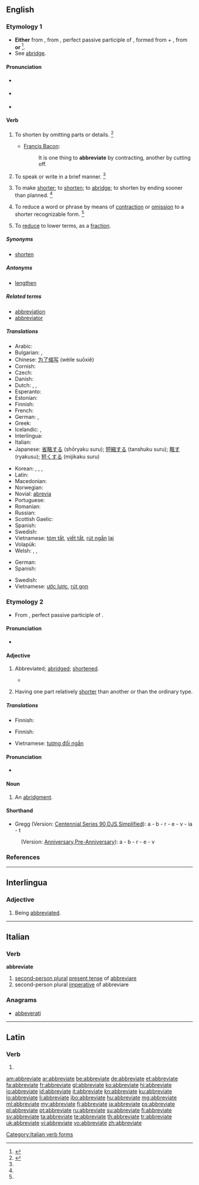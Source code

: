==English==

===Etymology 1===
* '''Either''' from {{etyl|enm}} {{term|abbreviaten|lang=enm}}, from {{etyl|la}} {{term|abbreviatus|abbreviātus|lang=la}}, perfect passive participle of {{term|abbrevio|abbreviō|to shorten|lang=la}}, formed from {{term|ad|lang=la}} + {{term|brevio|breviō|shorten|lang=la}}, from {{term|brevis||short|lang=la}} '''or''' {{back-form|abbreviation}}<ref>{{reference-book | last = Dobbie | first = Elliott K. | coauthors = Dunmore, C. William, et al. | editor = Barnhart, Robert K.| title = Chambers Dictionary of Etymology | origyear = 1998 | year = 2004 | publisher = Chambers Harrap Publishers Ltd | location = Edinburgh, Scotland | isbn =0550142304 | pages = 2}}</ref>.
* See [[abridge]].

====Pronunciation====
* {{a|RP}} {{IPA|/ə.ˈbriː.vi.eɪt/}}
* {{a|GA}} {{IPA|/əˈbri.vi.eɪt/|}}
* {{audio|en-us-abbreviate.ogg|Audio (US)}}

====Verb====
{{en-verb|abbreviat|ing}}

# {{obsolete|transitive}} To shorten by omitting parts or details. {{defdate|First attested around 1350 to 1470.}}<ref name=SOED>{{reference-book | last =| first = | authorlink =  | coauthors =  | editor =Brown, Lesley  | others =  | title = The Shorter Oxford English Dictionary | origdate =  | origyear = 1933| origmonth =  | url =  | format =  | accessdate =  | accessyear =  | accessmonth =  | edition = 5th | date =  | year =2003| month =  | publisher =Oxford University Press  | location =Oxford, UK | language =  | id =  | doi = | isbn =978-0-19-860575-7 | lccn = | ol = | pages =3| chapter =  | chapterurl =  | quote =}}</ref>
#* {{rfdate}} [[w:Francis Bacon|Francis Bacon]]:
#*: It is one thing to '''abbreviate''' by contracting, another by cutting off.
# {{obsolete|intransitive}} To speak or write in a brief manner. {{defdate|Late 16<sup>th</sup> century.}}<ref name=SOED/>
# {{transitive}} To make [[short]]er; to [[shorten]]; to [[abridge]]; to shorten by ending sooner than planned. {{defdate|First attested around 1350 to 1470.}}<ref name=SOED/>
# {{transitive}} To reduce a word or phrase by means of [[contraction]] or [[omission]] to a shorter recognizable form. {{defdate|Late 16<sup>th</sup> century.}}<ref name=SOED/>
# {{transitive|mathematics}} To [[reduce]] to lower terms, as a [[fraction]].

=====Synonyms=====
* [[shorten]]

=====Antonyms=====
* [[lengthen]]

=====Related terms=====
* [[abbreviation]]
* [[abbreviator]]

=====Translations=====
{{trans-top|to make shorter}}
* Arabic: {{t+|ar|اختصر|alt=إخْتَصَرَ|tr=’ikhtáʂara}}
* Bulgarian: {{t+|bg|съкращавам}}, {{t+|bg|скъсявам}}
* Chinese: [[为了缩写]] (wèile suōxiě)
* Cornish: {{t-|kw|berrhe}}
* Czech: {{t-|cs|zkrátit}}
* Danish: {{t-|da|forkorte}}
* Dutch: {{t+|nl|afkorten}}, {{t+|nl|verkorten}}, {{t-|nl|inkorten}}
* Esperanto: {{t-|eo|mallongigi|xs=Esperanto}}
* Estonian: {{t-|et|lühendama}}
* Finnish: {{t+|fi|lyhentää}}
* French: {{t+|fr|abréger}}
* German: {{t+|de|kürzen}}, {{t-|de|abkürzen}}
* Greek: {{t-|el|συντομέυω|tr=syndomévo}}
* Icelandic: {{t+|is|skammstafa}}, {{t-|is|stytta}}
* Interlingua: {{t+|ia|abbreviar}}
* Italian: {{t+|it|abbreviare}}
* Japanese: [[省略する]] (shōryaku suru); [[短縮する]] (tanshuku suru); [[略す]] (ryakusu); [[短くする]] (mijikaku suru)
{{trans-mid}}
* Korean: {{t+|ko|생략하다|tr=省略하다, saengnyakhada|sc=Hang}}, {{t+|ko|약하다|tr=略하다, yakhada|sc=Hang}}, {{t-|ko|약생하다|tr=略省하다, yaksaenghada|sc=Hang}}, {{t-|ko|단축하다|tr=短縮하다, danchukhada|sc=Hang}}
* Latin: {{t-|la|abbrevio|alt=abbreviō}}
* Macedonian: {{t-|mk|скратува|tr=skratuva}}
* Norwegian: {{t-|no|forkorte}}
* Novial: [[abrevia]]
* Portuguese: {{t+|pt|abreviar}}
* Romanian: {{t-|ro|scurta}}
* Russian: {{t+|ru|сокращать|tr=sokraščát’}}
* Scottish Gaelic: {{t-|gd|giorraich|xs=Scottish Gaelic}}
* Spanish: {{t+|es|abreviar}}
* Swedish: {{t+|sv|förkorta}}
* Vietnamese: [[tóm tắt]], [[viết tắt]], [[rút ngắn]] [[lại]]
* Volapük: {{t+|vo|brefükön}}
* Welsh: {{t+|cy|byrhau}}, {{t+|cy|cwtogi}}, {{t-|cy|talfyrru}}
{{trans-bottom}}

{{trans-top|to reduce to lower terms}}
* German: {{t+|de|kürzen}}
* Spanish: {{t-|es|simplificar}}
{{trans-mid}}
* Swedish: {{t+|sv|förkorta}}
* Vietnamese: [[ước lược]], [[rút gọn]]
{{trans-bottom}}

===Etymology 2===
* From {{etyl|LL.}} {{term|abbreviatus|abbreviātus|lang=la}}, perfect passive participle of {{term|abbrevio|abbreviō|abbreviate|lang=la}}.

====Pronunciation====
* {{a|GA}} {{IPA|/əˈbri.vi.ət/|/əˈbri.vi.eɪt/|}}

====Adjective====
{{en-adj}}

# {{rare}} Abbreviated; [[abridge]]d; [[shorten]]ed.
#* {{quote-book|title=The philology of the English tongue|passage=The '''abbreviate''' form has never been able to recover that shock.|author={{w|J. J. Earle}}|year=1892}}
# {{biology}} Having one part relatively [[shorter]] than another or than the ordinary type.

=====Translations=====
{{trans-top|abbreviated, abridged}}
* Finnish: {{t-|fi|lyhennetty}}
{{trans-mid}}
{{trans-bottom}}

{{trans-top|biology: having one part relatively shorter}}
* Finnish: {{t-|fi|lyhentynyt}}
{{trans-mid}}
* Vietnamese: [[tương đối ngắn]]
{{trans-bottom}}

====Pronunciation====
* {{a|US}} {{IPA|/əˈbri.vi.eɪt/}}

====Noun====
{{en-noun}}

# {{obsolete|Scotland|legal}} An [[abridgment]].

====Shorthand====
* Gregg (Version: [http://en.wikipedia.org/wiki/Gregg_Shorthand#Centennial_Gregg_Shorthand Centennial],[http://en.wikipedia.org/wiki/Gregg_Shorthand#Series_90_Gregg_Shorthand Series 90],[http://en.wikipedia.org/wiki/Gregg_Shorthand#Diamond_Jubilee_Gregg_Shorthand DJS],[http://en.wikipedia.org/wiki/Gregg_Shorthand#Simplified_Gregg_Shorthand Simplified]): a - b - r - e - v - ia - t
: (Version: [http://en.wikipedia.org/wiki/Gregg_Shorthand#Anniversary_Gregg_Shorthand Anniversary],[http://en.wikipedia.org/wiki/Gregg_Shorthand#Pre-Anniversary_Gregg_Shorthand Pre-Anniversary]): a - b - r - e - v

===References===
<references/>

----

==Interlingua==

===Adjective===
{{ia-adj}}

# Being [[abbreviated]].

----

==Italian==

===Verb===
'''abbreviate'''

# [[second-person plural]] [[present tense]] of [[abbreviare]]
# second-person plural [[imperative]] of abbreviare

===Anagrams===

* [[abbeverati#Italian|abbeverati]]

[[Category:Italian verb forms]]

----

==Latin==

===Verb===
{{la-verb-form|abbreviāte}}

# {{conjugation of|abbrevio|abbreviō|2|p|pres|act|imp|lang=la}}

[[am:abbreviate]]
[[ar:abbreviate]]
[[be:abbreviate]]
[[de:abbreviate]]
[[et:abbreviate]]
[[fa:abbreviate]]
[[fr:abbreviate]]
[[gl:abbreviate]]
[[ko:abbreviate]]
[[hi:abbreviate]]
[[io:abbreviate]]
[[id:abbreviate]]
[[it:abbreviate]]
[[kn:abbreviate]]
[[ku:abbreviate]]
[[lo:abbreviate]]
[[li:abbreviate]]
[[jbo:abbreviate]]
[[hu:abbreviate]]
[[mg:abbreviate]]
[[ml:abbreviate]]
[[my:abbreviate]]
[[fj:abbreviate]]
[[ja:abbreviate]]
[[ps:abbreviate]]
[[pl:abbreviate]]
[[pt:abbreviate]]
[[ru:abbreviate]]
[[su:abbreviate]]
[[fi:abbreviate]]
[[sv:abbreviate]]
[[ta:abbreviate]]
[[te:abbreviate]]
[[th:abbreviate]]
[[tr:abbreviate]]
[[uk:abbreviate]]
[[vi:abbreviate]]
[[vo:abbreviate]]
[[zh:abbreviate]]